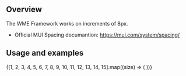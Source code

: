 
<Meta title="Foundation/Spacing" />

## Overview

The WME Framework works on increments of 8px.

- Official MUI Spacing documantion: https://mui.com/system/spacing/

## Usage and examples

<WMEProvider>
  <Box sx={{ mt: 2 }}>
    {[1, 2, 3, 4, 5, 6, 7, 8, 9, 10, 11, 12, 13, 14, 15].map((size) => (
      <Spacing key={size} size={size} />
    ))}
  </Box>
</WMEProvider>
